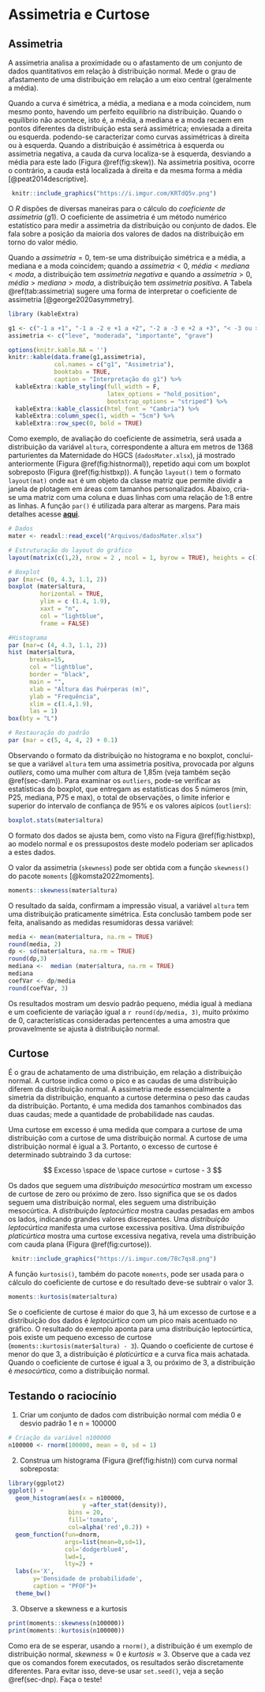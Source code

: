 # Assimetria e Curtose

## Assimetria  

A assimetria analisa a proximidade ou o afastamento de um conjunto de dados quantitativos em relação à distribuição normal. Mede o grau de afastamento de uma distribuição em relação a um eixo central (geralmente a média).   

Quando a curva é simétrica, a média, a mediana e a moda coincidem, num mesmo ponto, havendo um perfeito equilíbrio na distribuição. Quando o equilíbrio não acontece, isto é, a média, a mediana e a moda recaem em pontos diferentes da distribuição esta será assimétrica; enviesada a direita ou esquerda. podendo-se caracterizar como curvas assimétricas à direita ou à esquerda. Quando a distribuição é assimétrica à esquerda ou assimetria negativa, a cauda da curva localiza-se à esquerda, desviando a média para este lado (Figura \@ref(fig:skew)). Na assimetria positiva, ocorre o contrário, a cauda está localizada à direita e da mesma forma a média [@peat2014descriptive].

```r
 knitr::include_graphics("https://i.imgur.com/KRTdQ5v.png")
```

O *R* dispões de diversas maneiras para o cálculo do *coeficiente de assimetria* (*g*1). O coeficiente de assimetria é um método numérico estatístico para medir a assimetria da distribuição ou conjunto de dados. Ele fala sobre a posição da maioria dos valores de dados na distribuição em torno do valor médio.   

Quando a $assimetria = 0$, tem-se uma distribuição simétrica e a média, a mediana e a moda coincidem; quando a ${assimetria} < {0}$, ${média} < {mediana} < {moda}$, a distribuição tem *assimetria negativa* e quando a ${assimetria} > {0}$, ${média} > {mediana} > {moda}$, a distribuição tem *assimetria positiva*. A Tabela \@ref(tab:assimetria) sugere uma forma de interpretar o coeficiente de assimetria [@george2020asymmetry].

```r
library (kableExtra)

g1 <- c("-1 a +1", "-1 a -2 e +1 a +2", "-2 a -3 e +2 a +3", "< -3 ou > +3")
assimetria <- c("leve", "moderada", "importante", "grave")

options(knitr.kable.NA = '')
knitr::kable(data.frame(g1,assimetria),
             col.names = c("g1", "Assimetria"),
             booktabs = TRUE,
             caption = "Interpretação do g1") %>% 
  kableExtra::kable_styling(full_width = F,
                            latex_options = "hold_position",
                            bootstrap_options = "striped") %>% 
  kableExtra::kable_classic(html_font = "Cambria") %>% 
  kableExtra::column_spec(1, width = "5cm") %>% 
  kableExtra::row_spec(0, bold = TRUE)
```

Como exemplo, de avaliação do coeficiente de assimetria, será usada a distribuição da variável `altura`, correspondente a altura em metros de 1368 parturientes da Maternidade do HGCS (`dadosMater.xlsx`), já mostrado anteriormente (Figura \@ref(fig:histnormal)), repetido aqui com um boxplot sobreposto (Figura \@ref(fig:histbxp)). A função `layout()` tem o formato `layout(mat)` onde `mat` é um objeto da classe matriz que permite dividir a janela de plotagem em áreas com tamanhos personalizados. Abaixo, cria-se uma matriz com uma coluna e duas linhas com uma relação de 1:8 entre as linhas. A função `par()` é utilizada para alterar as margens. Para mais detalhes acesse [**aqui**](https://bookdown.org/ndphillips/YaRrr/arranging-plots-with-parmfrow-and-layout.html).

```r
# Dados
mater <- readxl::read_excel("Arquivos/dadosMater.xlsx")

# Estruturação do layout do gráfico
layout(matrix(c(1,2), nrow = 2 , ncol = 1, byrow = TRUE), heights = c(1, 8))

# Boxplot
par (mar=c (0, 4.3, 1.1, 2))
boxplot (mater$altura, 
         horizontal = TRUE, 
         ylim = c (1.4, 1.9), 
         xaxt = "n", 
         col = "lightblue", 
         frame = FALSE)

#Histograma
par (mar=c (4, 4.3, 1.1, 2))
hist (mater$altura, 
      breaks=15,
      col = "lightblue",
      border = "black",
      main = "",
      xlab = "Altura das Puérperas (m)",
      ylab = "Frequência",
      xlim = c(1.4,1.9),
      las = 1)
box(bty = "L")

# Restauração do padrão
par (mar = c(5, 4, 4, 2) + 0.1)
```

Observando o formato da distribuição no histograma e no boxplot, conclui-se que a variável `altura` tem uma assimetria positiva, provocada por alguns *outliers*, como uma mulher com altura de 1,85m (veja também seção \@ref(sec-dam)). Para examinar os `outliers`, pode-se verificar as estatísticas do boxplot, que entregam as estatísticas dos 5 números (min, P25, mediana, P75 e max), o total de observações, o limite inferior e superior do intervalo de confiança de 95% e os valores aípicos (`outliers`):

```r
boxplot.stats(mater$altura)
```

O formato dos dados se ajusta bem, como visto na Figura \@ref(fig:histbxp), ao modelo normal e os pressupostos deste modelo poderiam ser aplicados a estes dados.  

O valor da assimetria (`skewness`) pode ser obtida com a função `skewness()` do pacote `moments` [@komsta2022moments].

```r
moments::skewness(mater$altura)
```

O resultado da saída, confirmam a impressão visual, a variável `altura` tem uma distribuição praticamente simétrica. Esta conclusão tambem pode ser feita, analisando as medidas resumidoras dessa variável:

```r
media <- mean(mater$altura, na.rm = TRUE)
round(media, 2)
dp <- sd(mater$altura, na.rm = TRUE)
round(dp,3)
mediana <-  median (mater$altura, na.rm = TRUE)
mediana
coefVar <- dp/media
round(coefVar, 3)
```

Os resultados mostram um desvio padrão  pequeno, média igual à mediana e um coeficiente de variação igual a `r round(dp/media, 3)`, muito próximo de 0, características consideradas pertencentes a uma amostra que provavelmente se ajusta à distribuição normal.  

## Curtose  

É o grau de achatamento de uma distribuição, em relação a distribuição normal. A curtose indica como o pico e as caudas de uma distribuição diferem da distribuição normal. A assimetria mede essencialmente a simetria da distribuição, enquanto a curtose determina o peso das caudas da distribuição. Portanto, é uma medida dos tamanhos combinados das duas caudas; mede a quantidade de probabilidade nas caudas.  

Uma curtose em excesso é uma medida que compara a curtose de uma distribuição com a curtose de uma distribuição normal. A curtose de uma distribuição normal é igual a 3. Portanto, o excesso de curtose é determinado subtraindo 3 da curtose:

$$
Excesso \space de \space curtose = curtose - 3
$$

Os dados que seguem uma *distribuição mesocúrtica* mostram um excesso de curtose de zero ou próximo de zero. Isso significa que se os dados seguem uma distribuição normal, eles seguem uma distribuição mesocúrtica. A *distribuição leptocúrtica* mostra caudas pesadas em ambos os lados, indicando grandes valores discrepantes. Uma *distribuição leptocúrtica* manifesta uma curtose excessiva positiva. Uma *distribuição platicúrtica* mostra uma curtose excessiva negativa, revela uma distribuição com cauda plana (Figura \@ref(fig:curtose)).

```r
 knitr::include_graphics("https://i.imgur.com/78c7qs8.png")
```

A função `kurtosis()`, também do pacote `moments`, pode ser usada para o cálculo do coeficiente de curtose e do resultado deve-se subtrair o valor 3.

```r
moments::kurtosis(mater$altura)
```

Se o coeficiente de curtose é maior do que 3, há um excesso de curtose e a distribuição dos dados é *leptocúrtica* com um pico mais acentuado no gráfico. O resultado do exemplo aponta para uma distribuição leptocúrtica, pois existe um pequeno excesso de curtose (`moments::kurtosis(mater$altura) - 3`). Quando o coeficiente de curtose é menor do que 3, a distribuição é *platicúrtica* e a curva fica mais achatada. Quando o coeficiente de curtose é igual a 3, ou próximo de 3, a distribuição é *mesocúrtica*, como a distribuição normal.

## Testando o raciocínio  

1. Criar um conjunto de dados com distribuição normal com média 0 e desvio padrão 1 e n = 100000

```r
# Criação da variável n100000
n100000 <- rnorm(100000, mean = 0, sd = 1)
```

2. Construa um histograma (Figura \@ref(fig:histn)) com curva normal sobreposta:

```r
library(ggplot2)
ggplot() +
  geom_histogram(aes(x = n100000,
                     y =after_stat(density)), 
                 bins = 20,
                 fill='tomato',
                 col=alpha('red',0.2)) + 
  geom_function(fun=dnorm,
                args=list(mean=0,sd=1), 
                col='dodgerblue4',
                lwd=1,
                lty=2) + 
  labs(x='X',    
       y='Densidade de probabilidade',
       caption = "PFOF")+
  theme_bw() 
```

3. Observe a skewness e a kurtosis

```r
print(moments::skewness(n100000))
print(moments::kurtosis(n100000))
```

Como era de se esperar, usando a `rnorm()`, a distribuição é um exemplo de distribuição normal, $skewness \approx 0$ e $kurtosis \approx 3$. Observe que a cada vez que os comandos forem executados, os resultados serão discretamente diferentes. Para evitar isso, deve-se usar `set.seed()`, veja a seção \@ref(sec-dnp). Faça o teste!